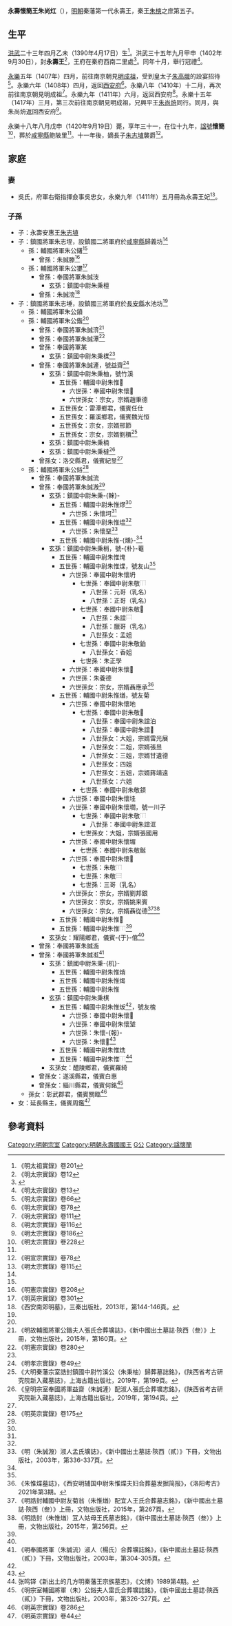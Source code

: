 {{東亞男性歷史人物
| 名稱=永壽懷簡王朱尚灴 
| 身份=明朝宗室<br>秦藩永壽王
| 姓=朱
| 名=尚灴
| 字=
| 封爵=[[郡王|郡王]]
| 封號=永壽
| 封地=[[西安|西安]]
| 乳名=
| 小字=
| 别號=
| 其他名號=
| 出生年=1390年
| 逝世年=1420年
| 諡號=懷簡
| 墳墓=
| 父親=秦愍王[[朱樉|朱樉]]
| 母親=
| 元配=吳氏
| 繼室=
| 側室=
| 元配之父=府軍右衛指揮僉事吳忠
| 元配之母=
| 繼室之父=
| 繼室之母=
| 嫡兄弟=
| 嫡姊妹=
| 庶兄弟=
| 庶姊妹=
| 同胞兄弟=
| 同胞姊妹=
| 異母兄弟=秦隱王[[朱尚炳|朱尚炳]]、永興懿簡王[[朱尚烈|朱尚烈]]、保安懷僖王[[朱尚煜|朱尚煜]]、興平恭靖王[[朱尚烐|朱尚烐]]、安定王[[朱尚炌|朱尚炌]]
| 異母姊妹=
| 嫡子=永壽安惠王[[朱志埴|朱志埴]]
| 嫡女=
| 庶子=
| 庶女=
| 注釋=
|}}

'''永壽懷簡王朱尚灴'''（{{bd|1390年|4月17日|1420年|9月19日|catIdx=Z朱}}），[[明朝|明朝]]秦藩第一代永壽王，秦王[[朱樉|朱樉]]之庶第五子。

== 生平 ==
[[洪武|洪武]]二十三年四月乙未（1390年4月17日）生<ref>《明太祖實錄》卷201</ref>。洪武三十五年九月甲申（1402年9月30日），封'''永壽王'''<ref>《明太宗實錄》卷12</ref>，王府在秦府西南二里處<ref name=sxtz>{{cite web|author1=|title=《（嘉靖）陕西通志》卷5|url=http://dfz.shaanxi.gov.cn/sqzlk/sxjz/ssjzwz/sxs1/sxtzmjjwz1/|publisher=陕西省地方志办公室}}</ref>。同年十月，舉行冠禮<ref>《明太宗實錄》卷13</ref>。

[[永樂_(明朝)|永樂]]五年（1407年）四月，前往南京朝見[[明成祖|明成祖]]，受到皇太子[[朱高熾|朱高熾]]的設宴招待<ref>《明太宗實錄》卷66</ref>。永樂六年（1408年）四月，返回[[西安府|西安府]]<ref>《明太宗實錄》卷78</ref>。永樂八年（1410年）十二月，再次前往南京朝見明成祖<ref>《明太宗實錄》卷111</ref>。永樂九年（1411年）六月，返回西安府<ref>《明太宗實錄》卷116</ref>。永樂十五年（1417年）三月，第三次前往南京朝見明成祖，兄興平王[[朱尚烐|朱尚烐]]同行。同月，與朱尚烐返回西安府<ref>《明太宗實錄》卷186</ref>。

永樂十八年八月戊申（1420年9月19日）薨，享年三十一，在位十九年，[[諡號|諡號]]'''懷簡'''<ref>《明太宗實錄》卷228</ref>，葬於[[咸寧縣_(唐朝)|咸寧縣]]鲍陂里<ref name=sxtz/>。十一年後，嫡長子[[朱志埴|朱志埴]]襲爵<ref>《明宣宗實錄》卷78</ref>。

== 家庭 ==
=== 妻 ===
*吳氏，府軍右衛指揮僉事吳忠女，永樂九年（1411年）五月冊為永壽王妃<ref>《明太宗實錄》卷115</ref>。

=== 子孫 ===
*子：永壽安惠王[[朱志埴|朱志埴]]
*子：鎮國將軍朱志垤，設鎮國二將軍府於[[咸寧縣_(唐朝)|咸寧縣]]歸義坊<ref name=sxtz/>
**孫：輔國將軍朱公鐯<ref name=y301/>
***曾孫：朱誠滕<ref>《明憲宗實錄》卷208</ref>
**孫：輔國將軍朱公䥸<ref name=y301>《明英宗實錄》卷301</ref>
***曾孫：奉國將軍朱誠汥
****玄孫：鎮國中尉朱秉檀
***曾孫：朱誠滂<ref>《西安南郊明墓》，三秦出版社，2013年，第144-146頁。</ref>
*子：鎮國將軍朱志埵，設鎮國三將軍府於[[長安縣|長安縣]]水池坊<ref name=sxtz/>
**孫：輔國將軍朱公鐼
**孫：輔國將軍朱公鍇<ref name=y175/>
***曾孫：奉國將軍朱誠㴒<ref name=gk>《明故輔國將軍公鍇夫人張氏合葬壙誌》，《新中國出土墓誌·陝西（叁）》上冊，文物出版社，2015年，第160頁。</ref>
***曾孫：奉國將軍朱誠潭<ref>《明憲宗實錄》卷280</ref>
***曾孫：奉國將軍某
****玄孫：鎮國中尉朱秉楳<ref name=cc/>
***曾孫：奉國將軍朱誠滻，號益齋<ref>《明孝宗實錄》卷49</ref>
****玄孫：鎮國中尉朱秉柚，號竹溪
*****五世孫：輔國中尉朱惟𤉰
******六世孫：奉國中尉朱懷𩀁
******六世孫女：宗女，宗婿趙秉德
*****五世孫女：雷潭鄉君，儀賓任仕
*****五世孫女：羅溪鄉君，儀賓魏光恒
*****五世孫女：宗女，宗婿邢節
*****五世孫女：宗女，宗婿劉檟<ref>《大明秦藩宗室誥封鎮國中尉竹溪公（朱秉柚）歸葬墓誌銘》，《陕西省考古研究院新入藏墓誌》，上海古籍出版社，2019年，第199頁。</ref>
****玄孫：鎮國中尉朱秉楠
****玄孫：鎮國中尉朱秉橽<ref name=cc>《皇明宗室奉國將軍益齋（朱誠滻）配淑人張氏合葬壙志銘》，《陕西省考古研究院新入藏墓誌》，上海古籍出版社，2019年，第194頁。</ref>
***曾孫女：洛交縣君，儀賓紀昱<ref name=gk/>
**孫：輔國將軍朱公鋊<ref name=y175>《明英宗實錄》卷175</ref>
***曾孫：奉國將軍朱誠流
***曾孫：奉國將軍朱誠溵<ref name=zcl/>
****玄孫：鎮國中尉朱秉-{榦}-
*****五世孫：輔國中尉朱惟熮<ref name=ls/>
******六世孫：朱懷坷<ref name=ms/>
*****五世孫：輔國中尉朱惟煴<ref name=ls/>
******六世孫：朱懷堊<ref name=ms>《明（朱誠溵）淑人孟氏壙誌》，《新中國出土墓誌·陝西（貳）》下冊，文物出版社，2003年，第336-337頁。</ref>
*****五世孫：輔國中尉朱惟-{燻}-<ref name=ls/>
****玄孫：鎮國中尉朱秉梢，號-{朴}-菴
*****五世孫：輔國中尉朱惟㷈
*****五世孫：輔國中尉朱惟煠，號友山<ref name=zmd/>
******六世孫：奉國中尉朱懷坍
*******七世孫：奉國中尉朱敬[[File:⿰金般.svg|16px]]
********八世孫：元哥（乳名）
********八世孫：正哥（乳名）
*******七世孫：奉國中尉朱敬𨥏
********八世孫：朱誼[[File:⿱舎水.svg|16px]]
********八世孫：臘哥（乳名）
********八世孫女：孟姐
*******七世孫：奉國中尉朱敬鉑
********八世孫女：香姐
*******七世孫：朱正學
******六世孫：奉國中尉朱懷𠳊
******六世孫：朱養德
******六世孫女：宗女，宗婿聶應承<ref>《朱惟煠墓誌》，《西安明辅国中尉朱惟煠夫妇合葬墓发掘简报》，《洛阳考古》2021年第3期。</ref>
*****五世孫：輔國中尉朱惟煪，號友菊
******六世孫：奉國中尉朱懷地
*******七世孫：奉國中尉朱敬𨦞
********八世孫：奉國中尉朱誼泊
********八世孫：奉國中尉朱誼𣲊
********八世孫女：大姐，宗婿雷光展
********八世孫女：二姐，宗婿張昱
********八世孫女：三姐，宗婿甘遺德
********八世孫女：四姐
********八世孫女：五姐，宗婿蔣靖遠
********八世孫女：六姐
*******七世孫：奉國中尉朱敬顉
******六世孫：奉國中尉朱懷𡋣
******六世孫：奉國中尉朱懷壛，號一川子
*******七世孫：奉國中尉朱敬[[File:⿰金筲.png|15px]]
********八世孫：奉國中尉朱誼洭
*******七世孫女：大姐，宗婿張國用
******六世孫：奉國中尉朱懷堳
*******七世孫：奉國中尉朱敬鋋
******六世孫：奉國中尉朱懷𨾼
*******七世孫：朱敬[[File:⿰金房.png|15px]]
*******七世孫：朱敬[[File:⿳吅大金.png|15px]]
*******七世孫：三哥（乳名）
******六世孫女：宗女，宗婿劉邦銀
******六世孫女：宗女，宗婿姚来賓
******六世孫女：宗女，宗婿聶從德<ref>《明誥封輔國中尉友菊翁（朱惟煪）配宜人王氏合葬墓志銘》，《新中國出土墓誌·陝西（叁）》上冊，文物出版社，2015年，第267頁。</ref><ref>《明誥封（朱惟煪）冝人姑母王氏墓志銘》，《新中國出土墓誌·陝西（叁）》上冊，文物出版社，2015年，第256頁。</ref>
*****五世孫：輔國中尉朱惟𤓪
*****五世孫：輔國中尉朱惟[[File:⿰⿱田炎冘.png|15px]]<ref name=zmd/>
****玄孫女：耀陽鄉君，儀賓-{于}-倌<ref name=ms/>
***曾孫：奉國將軍朱誠湤
***曾孫：奉國將軍朱誠渱<ref name=zcl>《明奉國將軍（朱誠流）淑人（楊氏）合葬壙誌銘》，《新中國出土墓誌·陝西（貳）》下冊，文物出版社，2003年，第304-305頁。</ref>
****玄孫：鎮國中尉朱秉-{机}-
*****五世孫：輔國中尉朱惟焇
*****五世孫：輔國中尉朱惟㷎
*****五世孫：輔國中尉朱惟{{僻字|𫴍|⿱宀-{煙}-}}
****玄孫：鎮國中尉朱秉棋
*****五世孫：輔國中尉朱惟炍<ref name=zmd/>，號友槐
******六世孫：奉國中尉朱懷𩀫
******六世孫：奉國中尉朱懷㙱
******六世孫：朱懷-{報}-
******六世孫：朱懷𡌸<ref>{{cite web|author1=|title=《明永寿府辅国中尉友槐公（朱惟𤆣[炍]）墓誌铭》，《钦定四库全书》集部《温恭毅集》卷十一|url=https://sou-yun.cn/eBookIndex.aspx?kanripoId=KR4e0214_011}}</ref>
*****五世孫：輔國中尉朱惟烍
*****五世孫：輔國中尉朱惟[[File:⿰火𢒞.png|15px]]<ref name=zmd>张鸣铎《新出土的几方明秦藩王宗族墓志》，《文博》1989第4期。</ref>
****玄孫女：醴陵鄉君，儀賓羅綺
***曾孫女：遂溪縣君，儀賓白惠
***曾孫女：緇川縣君，儀賓何銘<ref name=ls>《明宗室輔國將軍（朱）公鋊夫人雷氏合葬壙誌銘》，《新中國出土墓誌·陝西（貳）》下冊，文物出版社，2003年，第326-327頁。</ref>
**孫女：彰武郡君，儀賓關臨<ref>《明英宗實錄》卷286</ref>
*女：延長縣主，儀賓周鑑<ref>《明英宗實錄》卷44</ref>

== 參考資料 ==
{{reflist|3}}

{{s-start}}
{{s-before|無，[[明朝|明政府]]初封}}
{{s-ttl|title=[[明朝藩王列表_(秦王系)#永壽國|明永壽國國王]]|years=1402年－1420年}}
{{s-aft|after=子安惠王[[朱志埴|朱志埴]]}}
{{end}}

[[Category:明朝宗室|Category:明朝宗室]]
[[Category:明朝永壽國國王|Category:明朝永壽國國王]]
[[Category:朱姓|G公]]
[[Category:諡懷簡|Category:諡懷簡]]